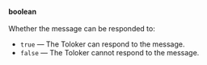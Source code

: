 **boolean**<br/><br/>Whether the message can be responded to:

- `true` — The Toloker can respond to the message.
- `false` — The Toloker cannot respond to the message.